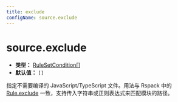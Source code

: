 ```yaml
---
title: exclude
configName: source.exclude
---
```


# source.exclude

- **类型：** [RuleSetCondition[]](https://rspack.dev/zh/config/module#condition)
- **默认值：** `[]`

指定不需要编译的 JavaScript/TypeScript 文件。用法与 Rspack 中的 [Rule.exclude](https://rspack.dev/zh/config/module#ruleexclude) 一致，支持传入字符串或正则表达式来匹配模块的路径。


<RsbuildConfig configName="source.exclude" />
